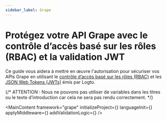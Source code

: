 ```yaml
---
sidebar_label: Grape
---
```




# Protégez votre API Grape avec le contrôle d’accès basé sur les rôles (RBAC) et la validation JWT

Ce guide vous aidera à mettre en œuvre l'autorisation pour sécuriser vos APIs Grape en utilisant le [contrôle d’accès basé sur les rôles (RBAC)](/authorization/role-based-access-control) et les [JSON Web Tokens (JWTs)](https://auth.wiki/jwt) émis par Logto.

{/* ATTENTION : Nous ne pouvons pas utiliser de variables dans les titres ou le texte d’introduction car cela ne sera pas rendu correctement. */}

<MainContent
  framework="grape"
  initializeProject={<InitProject />}
  languageInit={<Init />}
  applyMiddleware={<ApplyMiddleware />}
  addValidationLogic={<AddValidationLogic framework="grape" />}
/>
